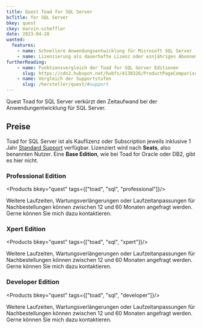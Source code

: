 ```yaml
---
title: Quest Toad for SQL Server
bcTitle: for SQL Server
bkey: quest
ckey: marvin-scheffler
date: 2023-04-28
wanted:
  features:
    - name: Schnellere Anwendungsentwicklung für Microsoft SQL Server
    - name: Lizenzierung als dauerhafte Lizenz oder einjähriges Abonnement
furtherReading:
    - name: Funktionsvergleich der Toad for SQL Server Editionen
      slug: https://cdn2.hubspot.net/hubfs/4130326/ProductPageComparisonFiles/ToadSS_FunctionalMatrix%20v-1533805101133.pdf
    - name: Vergleich der Supportstufen
      slug: /hersteller/quest/#support
---
```




<Intro>

Quest Toad for SQL Server verkürzt den Zeitaufwand bei der Anwendungentwicklung für SQL Server.

</Intro>

<TOC />



## Preise

Toad for SQL Server ist als Kauflizenz oder Subscription jeweils inklusive 1 Jahr [Standard Support](/hersteller/quest/#standard-support) verfügbar. Lizenziert wird nach **Seats**, also benannten Nutzer. Eine **Base Edition**, wie bei Toad for Oracle oder DB2, gibt es hier nicht.

### Professional Edition


<Products bkey="quest" tags={["toad", "sql", "professional"]}/>

<Info>

Weitere Laufzeiten, Wartungsverlängerungen oder Laufzeitanpassungen für Nachbestellungen können zwischen 12 und 60 Monaten angefragt werden. Gerne können Sie mich dazu kontaktieren.

</Info>

### Xpert Edition


<Products bkey="quest" tags={["toad", "sql", "xpert"]}/>

<Info>

Weitere Laufzeiten, Wartungsverlängerungen oder Laufzeitanpassungen für Nachbestellungen können zwischen 12 und 60 Monaten angefragt werden. Gerne können Sie mich dazu kontaktieren.

</Info>

### Developer Edition


<Products bkey="quest" tags={["toad", "sql", "developer"]}/>

<Info>

Weitere Laufzeiten, Wartungsverlängerungen oder Laufzeitanpassungen für Nachbestellungen können zwischen 12 und 60 Monaten angefragt werden. Gerne können Sie mich dazu kontaktieren.

</Info>
